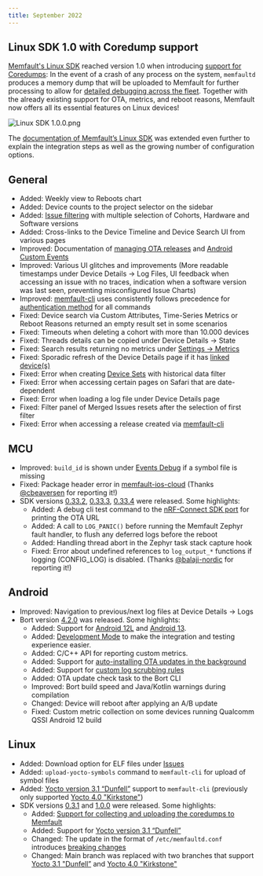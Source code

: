 ```yaml
---
title: September 2022
---
```


## Linux SDK 1.0 with Coredump support

[Memfault's Linux SDK](https://github.com/memfault/memfault-linux-sdk) reached
version 1.0 when introducing
[support for Coredumps](/docs/linux/linux-coredumps): In the event of a crash of
any process on the system, `memfaultd` produces a memory dump that will be
uploaded to Memfault for further processing to allow for
[detailed debugging across the fleet](/docs/platform/introduction#debugging).
Together with the already existing support for OTA, metrics, and reboot reasons,
Memfault now offers all its essential features on Linux devices!

![Linux SDK 1.0.0.png](/img/blog/2022-09-30-Linux-SDK-1-0-0.png)

The [documentation of Memfault’s Linux SDK](/docs/linux/introduction) was
extended even further to explain the integration steps as well as the growing
number of configuration options.

<!-- truncate -->

## General

- Added: Weekly view to Reboots chart
- Added: Device counts to the project selector on the sidebar
- Added:
  [Issue filtering](https://app.memfault.com/organizations/-/projects/-/issues)
  with multiple selection of Cohorts, Hardware and Software versions
- Added: Cross-links to the Device Timeline and Device Search UI from various
  pages
- Improved: Documentation of
  [managing OTA releases](/docs/platform/ota#managing-ota-updates-with-memfault)
  and [Android Custom Events](/docs/android/custom-events/)
- Improved: Various UI glitches and improvements (More readable timestamps under
  Device Details → Log Files, UI feedback when accessing an issue with no
  traces, indication when a software version was last seen, preventing
  misconfigured Issue Charts)
- Improved: [memfault-cli](/docs/ci/install-memfault-cli) uses consistently
  follows precedence for
  [authentication method](/docs/ci/install-memfault-cli/#authentication) for all
  commands
- Fixed: Device search via Custom Attributes, Time-Series Metrics or Reboot
  Reasons returned an empty result set in some scenarios
- Fixed: Timeouts when deleting a cohort with more than 10.000 devices
- Fixed: Threads details can be copied under Device Details → State
- Fixed: Search results returning no metrics under
  [Settings → Metrics](https://app.memfault.com/organizations/-/projects/-/settings/metrics)
- Fixed: Sporadic refresh of the Device Details page if it has
  [linked device(s)](/docs/platform/inspecting-a-device/#linked-devices)
- Fixed: Error when creating
  [Device Sets](/docs/platform/projects-and-fleets/#device-sets) with historical
  data filter
- Fixed: Error when accessing certain pages on Safari that are date-dependent
- Fixed: Error when loading a log file under Device Details page
- Fixed: Filter panel of Merged Issues resets after the selection of first
  filter
- Fixed: Error when accessing a release created via
  [memfault-cli](/docs/ci/install-memfault-cli)

## MCU

- Improved: `build_id` is shown under
  [Events Debug](https://app.memfault.com/organizations/-/projects/-/events) if
  a symbol file is missing
- Fixed: Package header error in
  [memfault-ios-cloud](https://github.com/memfault/memfault-ios-cloud/pull/2)
  (Thanks [@cbeaversen](https://github.com/cbeaversen) for reporting it!)
- SDK versions
  [0.33.2](https://github.com/memfault/memfault-firmware-sdk/blob/master/CHANGES.md#changes-between-memfault-sdk-0331-and-sdk-0332---sept-7-2022),
  [0.33.3](https://github.com/memfault/memfault-firmware-sdk/blob/master/CHANGES.md#changes-between-memfault-sdk-0332-and-sdk-0333---sept-14-2022),
  [0.33.4](https://github.com/memfault/memfault-firmware-sdk/blob/master/CHANGES.md#changes-between-memfault-sdk-0333-and-sdk-0334---sept-15-2022)
  were released. Some highlights:
  - Added: A debug cli test command to the
    [nRF-Connect SDK port](https://github.com/memfault/memfault-firmware-sdk/tree/master/ports/zephyr/ncs)
    for printing the OTA URL
  - Added: A call to `LOG_PANIC()` before running the Memfault Zephyr fault
    handler, to flush any deferred logs before the reboot
  - Added: Handling thread abort in the Zephyr task stack capture hook
  - Fixed: Error about undefined references to `log_output_*` functions if
    logging (CONFIG_LOG) is disabled. (Thanks
    [@balaji-nordic](https://github.com/balaji-nordic) for reporting it!)

## Android

- Improved: Navigation to previous/next log files at Device Details → Logs
- Bort version
  [4.2.0](https://github.com/memfault/bort/blob/4.2.0/CHANGELOG.md#v420---september-14th-2022)
  was released. Some highlights:
  - Added: Support for
    [Android 12L](https://developer.android.com/about/versions/12/12L) and
    [Android 13](https://developer.android.com/about/versions/13).
  - Added:
    [Development Mode](/docs/android/android-getting-started-guide/#development-mode-since-bort-420)
    to make the integration and testing experience easier.
  - Added: C/C++ API for reporting custom metrics.
  - Added: Support for
    [auto-installing OTA updates in the background](/docs/android/android-ota-update-client/#applying-ota-updates-in-the-background)
  - Added: Support for
    [custom log scrubbing rules](/docs/android/android-data-scrubbing/#custom-scrubbing-rules)
  - Added: OTA update check task to the Bort CLI
  - Improved: Bort build speed and Java/Kotlin warnings during compilation
  - Changed: Device will reboot after applying an A/B update
  - Fixed: Custom metric collection on some devices running Qualcomm QSSI
    Android 12 build

## Linux

- Added: Download option for ELF files under
  [Issues](https://app.memfault.com/organizations/-/projects/-/issues)
- Added: `upload-yocto-symbols` command to `memfault-cli` for upload of symbol
  files
- Added:
  [Yocto version 3.1 “Dunfell”](https://wiki.yoctoproject.org/wiki/Releases)
  support to `memfault-cli` (previously only supported
  [Yocto 4.0 "Kirkstone"](https://github.com/memfault/memfault-linux-sdk/tree/kirkstone))
- SDK versions
  [0.3.1](https://github.com/memfault/memfault-linux-sdk/blob/kirkstone/CHANGELOG.md#031---2022-09-05)
  and
  [1.0.0](https://github.com/memfault/memfault-linux-sdk/blob/kirkstone/CHANGELOG.md#100---2022-09-28)
  were released. Some highlights:
  - Added:
    [Support for collecting and uploading the coredumps to Memfault](/docs/linux/linux-coredumps/)
  - Added: Support for
    [Yocto version 3.1 “Dunfell”](https://wiki.yoctoproject.org/wiki/Releases)
  - Changed: The update in the format of `/etc/memfaultd.conf` introduces
    [breaking changes](https://github.com/memfault/memfault-linux-sdk/blob/kirkstone/CHANGELOG.md#changed)
  - Changed: Main branch was replaced with two branches that support
    [Yocto 3.1 "Dunfell”](https://github.com/memfault/memfault-linux-sdk/tree/dunfell)
    and
    [Yocto 4.0 "Kirkstone"](https://github.com/memfault/memfault-linux-sdk/tree/kirkstone)
